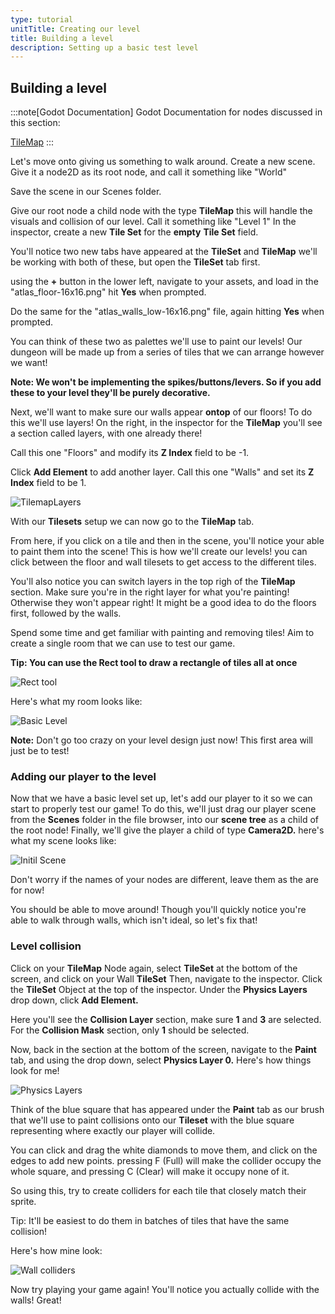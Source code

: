 ```yaml
---
type: tutorial
unitTitle: Creating our level
title: Building a level
description: Setting up a basic test level
---
```


## Building a level

:::note[Godot Documentation]
Godot Documentation for nodes discussed in this section: 

[TileMap](https://docs.godotengine.org/en/stable/classes/class_tilemap.html)
:::


Let's move onto giving us something to walk around. Create a new scene. Give it a node2D as its root node, and call it something like "World" 

Save the scene in our Scenes folder.

Give our root node a child node with the type **TileMap** this will handle the visuals and collision of our level. Call it something like "Level 1"
In the inspector, create a new **Tile Set** for the **empty** **Tile Set** field.

You'll notice two new tabs have appeared at the **TileSet** and **TileMap** we'll be working with both of these, but open the **TileSet** tab first.

using the **+** button in the lower left, navigate to your assets, and load in the "atlas_floor-16x16.png" hit **Yes** when prompted.

Do the same for the "atlas_walls_low-16x16.png" file, again hitting **Yes** when prompted.

You can think of these two as palettes we'll use to paint our levels! Our dungeon will be made up from a series of tiles that we can arrange however we want!

**Note: We won't be implementing the spikes/buttons/levers. So if you add these to your level they'll be purely decorative.**

Next, we'll want to make sure our walls appear **ontop** of our floors! To do this we'll use layers! On the right, in the inspector for the **TileMap** you'll see a section called layers, with one already there!

Call this one "Floors" and modify its **Z Index** field to be -1.

Click **Add Element** to add another layer. Call this one "Walls" and set its **Z Index** field to be 1.

![TilemapLayers](/src/assets/godot/dungeonCrawler/layersimg.png)

With our **Tilesets** setup we can now go to the **TileMap** tab. 

From here, if you click on a tile and then in the scene, you'll notice your able to paint them into the scene! This is how we'll create our levels! you can click between the floor and wall tilesets to get access to the different tiles.

You'll also notice you can switch layers in the top righ of the **TileMap** section. Make sure you're in the right layer for what you're painting! Otherwise they won't appear right! It might be a good idea to do the floors first, followed by the walls.

Spend some time and get familiar with painting and removing tiles! Aim to create a single room that we can use to test our game.

**Tip: You can use the Rect tool to draw a rectangle of tiles all at once**

![Rect tool](/src/assets/godot/dungeonCrawler/recttoolimg.png)

Here's what my room looks like:

![Basic Level](/src/assets/godot/dungeonCrawler/basicroomimg.png)

**Note:** Don't go too crazy on your level design just now! This first area will just be to test!

### Adding our player to the level

Now that we have a basic level set up, let's add our player to it so we can start to properly test our game! To do this, we'll just drag our player scene from the **Scenes** folder
in the file browser, into our **scene tree** as a child of the root node! Finally, we'll give the player a child of type **Camera2D.** here's what my scene looks like:

![Initil Scene](/src/assets/godot/dungeonCrawler/inittestscene.png)

Don't worry if the names of your nodes are different, leave them as the are for now!

You should be able to move around! Though you'll quickly notice you're able to walk through walls, which isn't ideal, so let's fix that!

### Level collision

Click on your **TileMap** Node again, select **TileSet** at the bottom of the screen, and click on your Wall **TileSet** Then, navigate to the inspector. Click the **TileSet** Object at the top of the inspector.
Under the **Physics Layers** drop down, click **Add Element.** 

Here you'll see the **Collision Layer** section, make sure **1** and **3** are selected. For the **Collision Mask** section, only **1** should be selected.

Now, back in the section at the bottom of the screen, navigate to the **Paint** tab, and using the drop down, select **Physics Layer 0.** Here's how things look for me!

![Physics Layers](/src/assets/godot/dungeonCrawler/tilesetphysicslayer.png)

Think of the blue square that has appeared under the **Paint** tab as our brush that we'll use to paint collisions onto our **Tileset** with the blue square representing where exactly our player will collide.


You can click and drag the white diamonds to move them, and click on the edges to add new points. pressing F (Full) will make the collider occupy the whole square, and pressing C (Clear) will make it occupy none of it.

So using this, try to create colliders for each tile that closely match their sprite. 

Tip: It'll be easiest to do them in batches of tiles that have the same collision!

Here's how mine look:

![Wall colliders](/src/assets/godot/dungeonCrawler/wallcolliders.png)

Now try playing your game again! You'll notice you actually collide with the walls! Great!